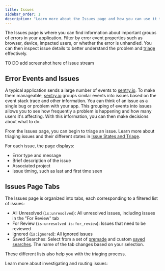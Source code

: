 ```yaml
---
title: Issues
sidebar_order: 1
description: "Learn more about the Issues page and how you can use it to efficiently triage issues."
---
```


The Issues page is where you can find information about important groups of errors in your application. Filter by error event properties such as browser, device, impacted users, or whether the error is unhandled. You can then inspect issue details to better understand the problem and [triage](/product/error-monitoring/issue-details/) effectively.

TO DO add screenshot here of issue stream


## Error Events and Issues

A typical application sends a large number of events to [sentry.io](https://sentry.io). To make them manageable, [sentry.io](https://sentry.io) groups similar events into issues based on the event stack trace and other information. You can think of an issue as a single bug or problem with your app. This grouping of events into issues allows you to see how frequently a problem is happening and how many users it's affecting. With this information, you can then make decisions about what to do.

From the Issues page, you can begin to triage an issue. Learn more about triaging issues and their different states in [Issue States and Triage](/product/error-monitoring/states-triage/).

For each issue, the page displays:

- Error type and message
- Brief description of the issue
- Associated project
- Issue timing, such as last and first time seen

## Issues Page Tabs

The Issues page is organized into tabs, each corresponding to a filtered list of issues:

- All Unresolved (`is:unresolved`): All unresolved issues, including issues in the "For Review" tab
- For Review (`is:unresolved is:for_review`): Issues that need to be reviewed
- Ignored (`is:ignored`): All ignored issues
- Saved Searches: Select from a set of [premade](/product/sentry-basics/search/#premade-searches) and custom [saved searches](/product/sentry-basics/search/#organization-wide-saved-searches). The name of the tab changes based on your selection.

These different lists also help you with the triaging process. 

Learn more about investigating and routing issues:

<PageGrid />
